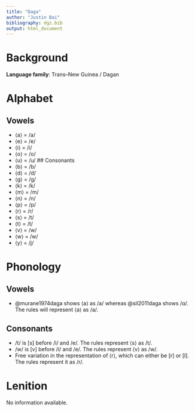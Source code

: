 ```yaml
---
title: "Daga"
author: "Justin Bai"
bibliography: dgz.bib
output: html_document
---
```

# Background
**Language family**: Trans–New Guinea / Dagan

# Alphabet
## Vowels
* ⟨a⟩ = /a/
* ⟨e⟩ = /e/
* ⟨i⟩ = /i/
* ⟨o⟩ = /o/
* ⟨u⟩ = /u/
## Consonants
* ⟨b⟩ = /b/
* ⟨d⟩ = /d/
* ⟨g⟩ = /g/
* ⟨k⟩ = /k/
* ⟨m⟩ = /m/
* ⟨n⟩ = /n/
* ⟨p⟩ = /p/
* ⟨r⟩ = /r/
* ⟨s⟩ = /t/
* ⟨t⟩ = /t/
* ⟨v⟩ = /w/
* ⟨w⟩ = /w/
* ⟨y⟩ = /j/

# Phonology
## Vowels
* @murane1974daga shows ⟨a⟩ as /a/ whereas @sil2011daga shows /ɑ/. The rules
will represent ⟨a⟩ as /a/.

## Consonants
* /t/ is [s] before /i/ and /e/. The rules represent ⟨s⟩ as /t/.
* /w/ is [v] before /i/ and /e/. The rules represent ⟨v⟩ as /w/.
* Free variation in the representation of ⟨r⟩, which can either be [r] or [l]. The rules represent it as /r/.

# Lenition
No information available.
